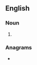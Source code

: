 ==English==

===Noun===
{{head|en|noun plural form}}

# {{plural of|septin|lang=en}}

===Anagrams===
* {{anagrams|en|insteps|spinets|step-ins}}